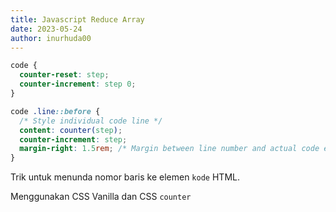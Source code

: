 ```yaml
---
title: Javascript Reduce Array
date: 2023-05-24
author: inurhuda00
---
```


```css
code {
  counter-reset: step;
  counter-increment: step 0;
}

code .line::before {
  /* Style individual code line */
  content: counter(step);
  counter-increment: step;
  margin-right: 1.5rem; /* Margin between line number and actual code element */
}
```

Trik untuk menunda nomor baris ke elemen `kode` HTML.

Menggunakan CSS Vanilla dan CSS `counter`
